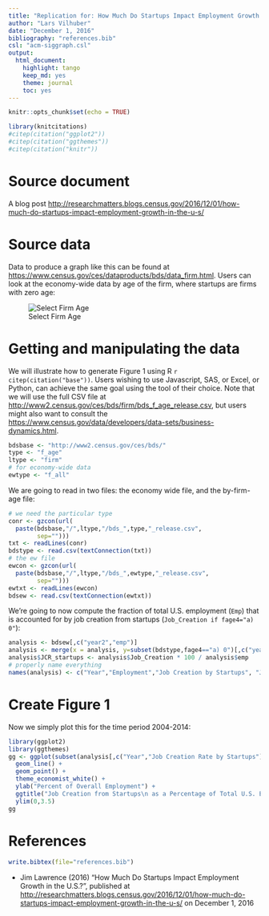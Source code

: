 ```yaml
---
title: "Replication for: How Much Do Startups Impact Employment Growth in the U.S.?"
author: "Lars Vilhuber"
date: "December 1, 2016"
bibliography: "references.bib"
csl: "acm-siggraph.csl"
output: 
  html_document: 
    highlight: tango
    keep_md: yes
    theme: journal
    toc: yes
---
```


```r
knitr::opts_chunk$set(echo = TRUE)
```
```r
library(knitcitations)
#citep(citation("ggplot2"))
#citep(citation("ggthemes"))
#citep(citation("knitr"))
```

# Source document
A blog post [http://researchmatters.blogs.census.gov/2016/12/01/how-much-do-startups-impact-employment-growth-in-the-u-s/](by Jim Lawrence)

# Source data
Data to produce a graph like this can be found at [https://www.census.gov/ces/dataproducts/bds/data_firm.html](). Users can look at the economy-wide data by age of the firm, where startups are firms with zero age:

![Select Firm Age](Selection_316.png)

# Getting and manipulating the data
We will illustrate how to generate Figure 1 using R `r citep(citation("base"))`. Users wishing to use Javascript, SAS, or Excel, or Python, can achieve the same goal using the tool of their choice. Note that we will use the full CSV file at [http://www2.census.gov/ces/bds/firm/bds_f_age_release.csv](), but users might also want to consult the [https://www.census.gov/data/developers/data-sets/business-dynamics.html](BDS API).

```r
bdsbase <- "http://www2.census.gov/ces/bds/"
type <- "f_age"
ltype <- "firm"
# for economy-wide data
ewtype <- "f_all"
```
We are going to read in two files: the economy wide file, and the by-firm-age file:
```r
# we need the particular type 
conr <- gzcon(url(
  paste(bdsbase,"/",ltype,"/bds_",type,"_release.csv",
        sep="")))
txt <- readLines(conr)
bdstype <- read.csv(textConnection(txt))
# the ew file
ewcon <- gzcon(url(
  paste(bdsbase,"/",ltype,"/bds_",ewtype,"_release.csv",
        sep="")))
ewtxt <- readLines(ewcon)
bdsew <- read.csv(textConnection(ewtxt))
```
We're going to now compute the fraction of total U.S. employment (`Emp`) that is accounted for by job creation from startups (`Job_Creation if fage4="a) 0"`):

```r
analysis <- bdsew[,c("year2","emp")]
analysis <- merge(x = analysis, y=subset(bdstype,fage4=="a) 0")[,c("year2","Job_Creation")], by="year2")
analysis$JCR_startups <- analysis$Job_Creation * 100 / analysis$emp
# properly name everything
names(analysis) <- c("Year","Employment","Job Creation by Startups", "Job Creation Rate by Startups")
```

# Create Figure 1

Now we simply plot this for the time period 2004-2014:
```r
library(ggplot2)
library(ggthemes)
gg <- ggplot(subset(analysis[,c("Year","Job Creation Rate by Startups")],Year > 2003),aes(x=Year,y=`Job Creation Rate by Startups`)) +
  geom_line() + 
  geom_point() +
  theme_economist_white() +
  ylab("Percent of Overall Employment") +
  ggtitle("Job Creation from Startups\n as a Percentage of Total U.S. Employment From 2004 to 2014") +
  ylim(0,3.5)
gg
```

# References
```r
write.bibtex(file="references.bib")
```
- Jim Lawrence (2016) "How Much Do Startups Impact Employment Growth in the U.S.?", published at [http://researchmatters.blogs.census.gov/2016/12/01/how-much-do-startups-impact-employment-growth-in-the-u-s/]() on December 1, 2016

